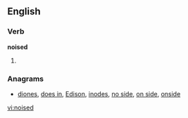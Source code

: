 ==English==

===Verb===
'''noised'''

# {{past of|noise}}

===Anagrams===
* [[diones#English|diones]], [[does in#English|does in]], [[Edison#English|Edison]], [[inodes#English|inodes]], [[no side#English|no side]], [[on side#English|on side]], [[onside#English|onside]]

[[vi:noised]]